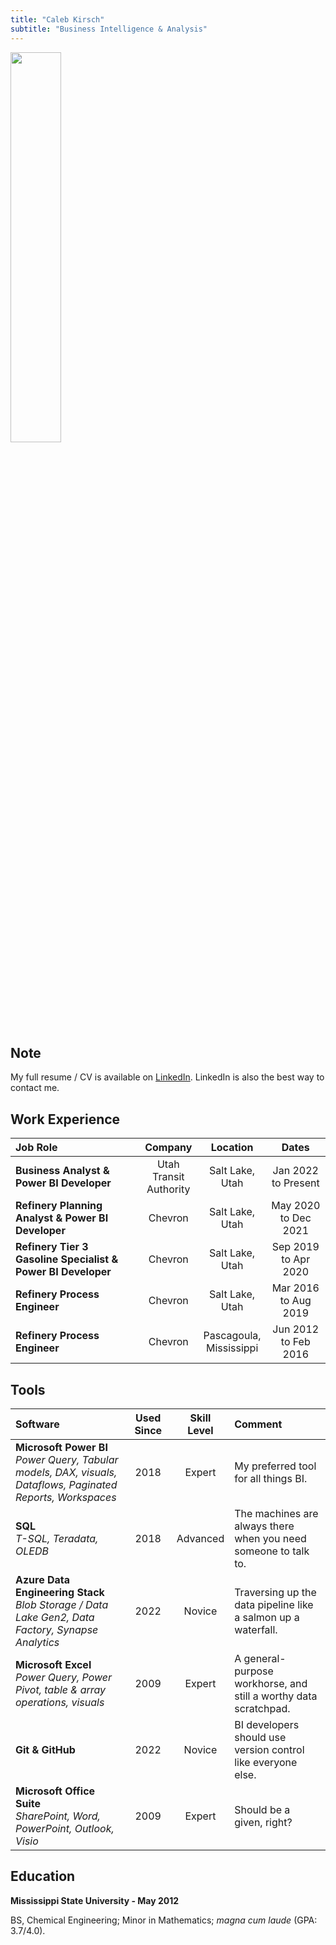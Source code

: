```yaml
---
title: "Caleb Kirsch"
subtitle: "Business Intelligence & Analysis"
---
```


![](assets/headshot.jpg){width="40%"}

:::{.callout-note}
## Note
My full resume / CV is available on [LinkedIn](https://www.linkedin.com/in/calebkirsch). LinkedIn is also the best way to contact me.
:::

## Work Experience

|Job Role|Company|Location|Dates|
|:------------|:----:|:----:|:----:|
|**Business Analyst & Power BI Developer**|Utah Transit Authority|Salt Lake,<br /> Utah|Jan 2022<br /> to Present|
|**Refinery Planning Analyst & Power BI Developer**|Chevron|Salt Lake,<br /> Utah|May 2020<br /> to Dec 2021|
|**Refinery Tier 3 Gasoline Specialist & Power BI Developer**|Chevron|Salt Lake,<br /> Utah|Sep 2019<br /> to Apr 2020|
|**Refinery Process Engineer**|Chevron|Salt Lake,<br /> Utah|Mar 2016<br /> to Aug 2019|
|**Refinery Process Engineer**|Chevron|Pascagoula,<br /> Mississippi|Jun 2012<br /> to Feb 2016|


## Tools
|Software|Used Since|Skill Level|Comment|
|:-----------|:---:|:---:|:---------|
|**Microsoft Power BI** <br /> *Power Query, Tabular models, DAX, visuals, Dataflows, Paginated Reports, Workspaces*|2018|Expert|My preferred tool for all things BI.|
|**SQL** <br /> *T-SQL, Teradata, OLEDB*|2018|Advanced|The machines are always there when you need someone to talk to.|
|**Azure Data Engineering Stack** <br /> *Blob Storage / Data Lake Gen2, Data Factory, Synapse Analytics*|2022|Novice|Traversing up the data pipeline like a salmon up a waterfall.|
|**Microsoft Excel** <br /> *Power Query, Power Pivot, table & array operations, visuals*|2009|Expert|A general-purpose workhorse, and still a worthy data scratchpad.|
|**Git & GitHub**|2022|Novice|BI developers should use version control like everyone else.|
|**Microsoft Office Suite** <br /> *SharePoint, Word, PowerPoint, Outlook, Visio*|2009|Expert|Should be a given, right?|

## Education

**Mississippi State University - May 2012**

BS, Chemical Engineering; Minor in Mathematics; *magna cum laude* (GPA: 3.7/4.0).
